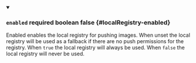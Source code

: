 
<details className="config-field" data-expandable="false" open>
<summary>

### `enabled` <span className="config-field-required" data-required="false">required</span> <span className="config-field-type">boolean</span> <span className="config-field-default">false</span> <span className="config-field-enum"></span> {#localRegistry-enabled}

Enabled enables the local registry for pushing images.
When unset the local registry will be used as a fallback if there are no push permissions for the registry.
When `true` the local registry will always be used.
When `false` the local registry will never be used.

</summary>



</details>
